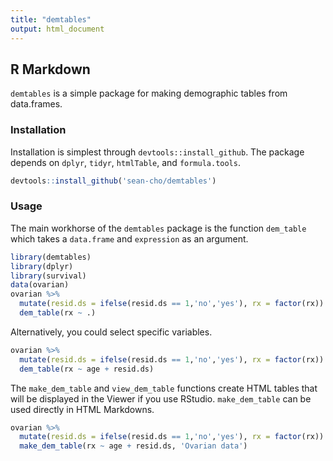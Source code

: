 ```yaml
---
title: "demtables"
output: html_document
---
```


## R Markdown

`demtables` is a simple package for making demographic tables from data.frames.

### Installation

Installation is simplest through `devtools::install_github`. The package depends on `dplyr`, `tidyr`, `htmlTable`, and `formula.tools`.

```r
devtools::install_github('sean-cho/demtables')
```

### Usage

The main workhorse of the `demtables` package is the function `dem_table` which takes a `data.frame` and `expression` as an argument.

```r
library(demtables)
library(dplyr)
library(survival)
data(ovarian)
ovarian %>% 
  mutate(resid.ds = ifelse(resid.ds == 1,'no','yes'), rx = factor(rx)) %>% 
  dem_table(rx ~ .)
```

Alternatively, you could select specific variables.

```r
ovarian %>% 
  mutate(resid.ds = ifelse(resid.ds == 1,'no','yes'), rx = factor(rx)) %>% 
  dem_table(rx ~ age + resid.ds)
```

The `make_dem_table` and `view_dem_table` functions create HTML tables that will be displayed in the Viewer if you use RStudio. `make_dem_table` can be used directly in HTML Markdowns.

```r
ovarian %>% 
  mutate(resid.ds = ifelse(resid.ds == 1,'no','yes'), rx = factor(rx)) %>% 
  make_dem_table(rx ~ age + resid.ds, 'Ovarian data')
```
